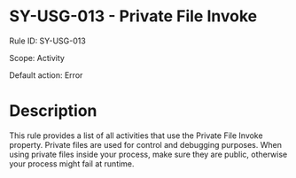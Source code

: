 ﻿# SY-USG-013 - Private File Invoke

Rule ID: SY-USG-013

Scope: Activity

Default action: Error

# Description

This rule provides a list of all activities that use the Private File Invoke property. Private files are used for control and debugging purposes. When using private files inside your process, make sure they are public, otherwise your process might fail at runtime.
